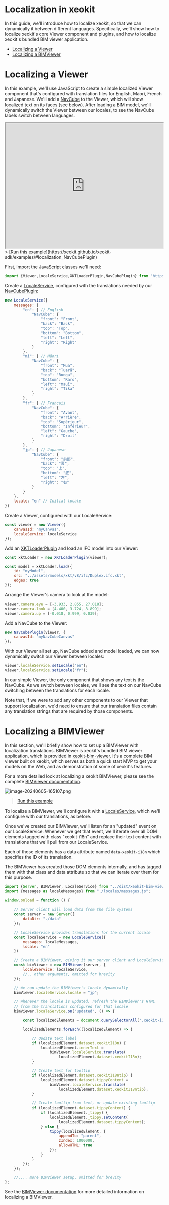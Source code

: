 # Localization in xeokit

In this guide, we'll introduce how to localize xeokit, so that we can dynamically it between different languages. Specifically, we'll show how to localize xeokit's core Viewer component and plugins, and how to localize xeokit's bundled BIM viewer application.

- [Localizing a Viewer](#localizing-a-viewer)
- [Localizing a BIMViewer](#localizing-a-bimviewer)

# Localizing a Viewer

In this example, we'll use JavaScript to create a simple localized Viewer component that's configured with translation files for English, Māori, French and Japanese. We'll add a [NavCube](https://xeokit.github.io/xeokit-sdk/docs/class/src/plugins/NavCubePlugin/NavCubePlugin.js~NavCubePlugin.html) to the Viewer, which will show localized text on its faces (see below). After loading a BIM model, we'll dynamically switch the Viewer between our locales, to see the NavCube labels switch between languages.

<iframe width="100%" height="400" src="https://xeokit.github.io/xeokit-sdk/examples/viewer/localization_NavCubePlugin.html"></iframe>
> [Run this example](https://xeokit.github.io/xeokit-sdk/examples/#localization_NavCubePlugin)

First, import the JavaScript classes we'll need:

```js
import {Viewer,LocaleService,XKTLoaderPlugin,NavCubePlugin} from "https://cdn.jsdelivr.net/npm/@xeokit/xeokit-sdk/dist/xeokit-sdk.es.min.js";
```

Create a [LocaleService](https://xeokit.github.io/xeokit-sdk/docs/class/src/viewer/localization/LocaleService.js~LocaleService.html), configured with the translations needed by our [NavCubePlugin](https://xeokit.github.io/xeokit-sdk/docs/class/src/plugins/NavCubePlugin/NavCubePlugin.js~NavCubePlugin.html):

```js
new LocaleService({
    messages: {
        "en": { // English
            "NavCube": {
                "front": "Front",
                "back": "Back",
                "top": "Top",
                "bottom": "Bottom",
                "left": "Left",
                "right": "Right"
            }
        },
        "mi": { // Māori
            "NavCube": {
                "front": "Mua",
                "back": "Tuarā",
                "top": "Runga",
                "bottom": "Raro",
                "left": "Mauī",
                "right": "Tika"
            }
        },
        "fr": { // Francais
            "NavCube": {
                "front": "Avant",
                "back": "Arrière",
                "top": "Supérieur",
                "bottom": "Inférieur",
                "left": "Gauche",
                "right": "Droit"
            }
        },
        "jp": { // Japanese
            "NavCube": {
                "front": "前部",
                "back": "裏",
                "top": "上",
                "bottom": "底",
                "left": "左",
                "right": "右"
            }
        }
    },
    locale: "en" // Initial locale
})
```

Create a Viewer, configured with our LocaleService:

```js
const viewer = new Viewer({
    canvasId: "myCanvas",
    localeService: localeService
});
```

Add an [XKTLoaderPlugin](https://xeokit.github.io/xeokit-sdk/docs/class/src/plugins/XKTLoaderPlugin/XKTLoaderPlugin.js~XKTLoaderPlugin.html) and load an IFC model into our Viewer:

```js
const xktLoader = new XKTLoaderPlugin(viewer);

const model = xktLoader.load({
    id: "myModel",
    src: "../assets/models/xkt/v8/ifc/Duplex.ifc.xkt",
    edges: true
});
```

Arrange the Viewer's camera to look at the model:

```js
viewer.camera.eye = [-3.933, 2.855, 27.018];
viewer.camera.look = [4.400, 3.724, 8.899];
viewer.camera.up = [-0.018, 0.999, 0.039];
```

Add a NavCube to the Viewer:

```js
new NavCubePlugin(viewer, {
    canvasId: "myNavCubeCanvas"
});
```

With our Viewer all set up, NavCube added and model loaded, we can now dynamically switch our Viewer between locales:

```js
viewer.localeService.setLocale("en");
viewer.localeService.setLocale("fr");
```

In our simple Viewer, the only component that shows any text is the NavCube. As we switch between locales, we'll see the text on our NavCube switching between the translations for each locale.

Note that, if we were to add any other components to our Viewer that support localization, we'd need to ensure that our translation files contain any translation strings that are required by those components.

# Localizing a BIMViewer

In this section, we'll briefly show how to set up a BIMViewer with localization translations. BIMViewer is xeokit's bundled BIM viewer application, which is provided in [xeokit-bim-viewer](https://github.com/xeokit/xeokit-bim-viewer). It's a complete BIM viewer built on xeokit, which serves as both a quick start MVP to get your models on the Web, and as demonstration of some of xeokit's features.

For a more detailed look at localizing a xeokit BIMViewer, please see the complete [BIMViewer documentation](https://xeokit.github.io/xeokit-bim-viewer/).

![image-20240605-165107.png](./attachments/image-20240605-165107.png)


> [Run this example](https://xeokit.io/demo.html?projectId=OTCConferenceCenter&tab=storeys&locale=pl)

To localize a BIMViewer, we'll configure it with a [LocaleService](https://xeokit.github.io/xeokit-sdk/docs/class/src/viewer/localization/LocaleService.js~LocaleService.html), which we'll configure with our translations, as before.

Once we've created our BIMViewer, we'll listen for an "updated" event on our LocaleService. Whenever we get that event, we'll iterate over all DOM elements tagged with class "xeokit-i18n" and replace their text content with translations that we'll pull from our LocaleService.

Each of those elements has a data attribute named `data-xeokit-i18n` which specifies the ID of its translation.

The BIMViewer has created those DOM elements internally, and has tagged them with that class and data attribute so that we can iterate over them for this purpose.

```js
import {Server, BIMViewer, LocaleService} from "../dist/xeokit-bim-viewer.es.js";
import {messages as localeMessages} from "./locales/messages.js";

window.onload = function () {

    // Server client will load data from the file systems
    const server = new Server({
        dataDir: "./data"
    });

    // LocaleService provides translations for the current locale
    const localeService = new LocaleService({
        messages: localeMessages,
        locale: "en"
    })

    // Create a BIMViewer, giving it our server client and LocaleService
    const bimViewer = new BIMViewer(server, {
        localeService: localeService,
        //.. other arguments, omitted for brevity
    });

    // We can update the BIMViewer's locale dynamically
    bimViewer.localeService.locale = "jp";

    // Whenever the locale is updated, refresh the BIMViewer's HTML
    // from the translations configured for that locale
    bimViewer.localeService.on("updated", () => {

        const localizedElements = document.querySelectorAll('.xeokit-i18n');

        localizedElements.forEach((localizedElement) => {

            // Update text label
            if (localizedElement.dataset.xeokitI18n) {
                localizedElement.innerText =
                    bimViewer.localeService.translate(
                        localizedElement.dataset.xeokitI18n);
            }

            // Create text for tooltip
            if (localizedElement.dataset.xeokitI18ntip) {
                localizedElement.dataset.tippyContent =
                    bimViewer.localeService.translate(
                        localizedElement.dataset.xeokitI18ntip);
            }

            // Create tooltip from text, or update existing tooltip
            if (localizedElement.dataset.tippyContent) {
                if (localizedElement._tippy) {
                    localizedElement._tippy.setContent(
                        localizedElement.dataset.tippyContent);
                } else {
                    tippy(localizedElement, {
                        appendTo: "parent",
                        zIndex: 1000000,
                        allowHTML: true
                    });
                }
            }
        });
    });

    //.... more BIMViewer setup, omitted for brevity
};
```

See the [BIMViewer documentation](https://xeokit.github.io/xeokit-bim-viewer/) for more detailed information on localizing a BIMViewer.
